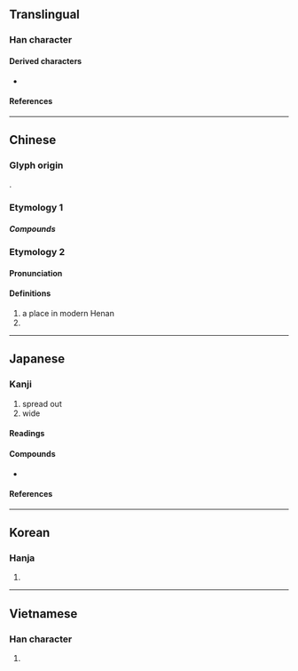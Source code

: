 {{also|泛}}
{{character info}}
==Translingual==

===Han character===
{{Han char|rn=85|rad=水|as=02|sn=5|four=37112|canj=ESU|ids=⿰氵㔾}}

====Derived characters====
* {{l|mul|[[𦨲]], [[范]], [[笵]], [[𫈕]], [[䀀]]}}

====References====
{{Han ref|kx=0603.140|dkj=17101|dj=0997.090|hdz=31549.090|uh=6C3E}}

----

==Chinese==

===Glyph origin===
{{Han etym}}
{{Han compound|水|𢎘|c1=s|c2=p|ls=psc}}.

===Etymology 1===
{{zh-see|泛|v}}

=====Compounds=====
{{zh-der|*彗氾畫塗|*氾氾|*氾愛|*氾濫|*氾博|*普氾|*氾拜|*氾濫成災}}

===Etymology 2===
{{zh-forms}}

====Pronunciation====
{{zh-pron
|m=Fán
|cat=pn
}}

====Definitions====
{{zh-hanzi}}

# a place in modern Henan
# {{surname|zh}}

----

==Japanese==

===Kanji===
{{ja-kanji|grade=c|rs=水02}}

# spread out
# wide

====Readings====
{{ja-readings
|goon=ほん<ほむ
|kanon=はん<はむ
|kun=ひろ-がる}}

====Compounds====
* {{ja-r|氾濫|はんらん|gloss=[[flood]], [[inundation]]}}

====References====
{{ja-kref
|ku=4037
|shift=94c3
|jis=4845
|euc=C8C5
|freq=''not ranked''
|nelson=2483
|newnelson=3033
|halpern=''not listed''
|kld=''not listed''
|heisig=2301
|tuttle=3a2.3
}}

----

==Korean==

===Hanja===
{{ko-hanja|hangeul=범|eumhun=|rv=beom|mr=pŏm|y=pem}}

# {{rfdef|ko|sort=水02}}

----

==Vietnamese==

===Han character===
{{vi-hantu|[[phiếm]]|rs=水02}}

# {{rfdef|vi|sort=水02}}